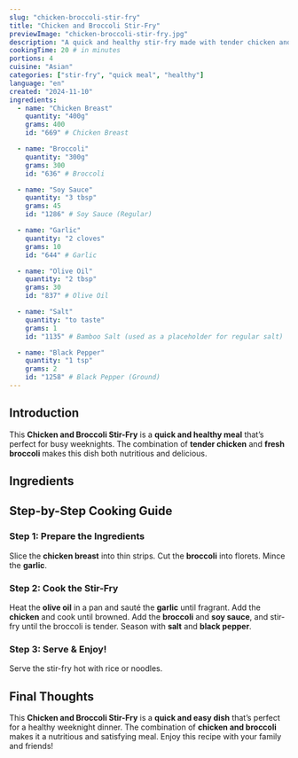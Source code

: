 ```yaml
---
slug: "chicken-broccoli-stir-fry"
title: "Chicken and Broccoli Stir-Fry"
previewImage: "chicken-broccoli-stir-fry.jpg"
description: "A quick and healthy stir-fry made with tender chicken and fresh broccoli."
cookingTime: 20 # in minutes
portions: 4
cuisine: "Asian"
categories: ["stir-fry", "quick meal", "healthy"]
language: "en"
created: "2024-11-10"
ingredients:
  - name: "Chicken Breast"
    quantity: "400g"
    grams: 400
    id: "669" # Chicken Breast

  - name: "Broccoli"
    quantity: "300g"
    grams: 300
    id: "636" # Broccoli

  - name: "Soy Sauce"
    quantity: "3 tbsp"
    grams: 45
    id: "1286" # Soy Sauce (Regular)

  - name: "Garlic"
    quantity: "2 cloves"
    grams: 10
    id: "644" # Garlic

  - name: "Olive Oil"
    quantity: "2 tbsp"
    grams: 30
    id: "837" # Olive Oil

  - name: "Salt"
    quantity: "to taste"
    grams: 1
    id: "1135" # Bamboo Salt (used as a placeholder for regular salt)

  - name: "Black Pepper"
    quantity: "1 tsp"
    grams: 2
    id: "1258" # Black Pepper (Ground)
---
```



## Introduction

This **Chicken and Broccoli Stir-Fry** is a **quick and healthy meal** that’s perfect for busy weeknights. The combination of **tender chicken** and **fresh broccoli** makes this dish both nutritious and delicious.

## Ingredients

<IngredientsList
  ingredients={frontmatter.ingredients}
  portions={frontmatter.portions}
/>

## Step-by-Step Cooking Guide

### Step 1: Prepare the Ingredients

Slice the **chicken breast** into thin strips. Cut the **broccoli** into florets. Mince the **garlic**.

<CookingStep action="cutting_meat_poultry_breasts" />

### Step 2: Cook the Stir-Fry

Heat the **olive oil** in a pan and sauté the **garlic** until fragrant. Add the **chicken** and cook until browned. Add the **broccoli** and **soy sauce**, and stir-fry until the broccoli is tender. Season with **salt** and **black pepper**.

<CookingStep action="frying_pan_meat_poultry_with_veggies" />

### Step 3: Serve & Enjoy!

Serve the stir-fry hot with rice or noodles.

## Final Thoughts

This **Chicken and Broccoli Stir-Fry** is a **quick and easy dish** that’s perfect for a healthy weeknight dinner. The combination of **chicken and broccoli** makes it a nutritious and satisfying meal. Enjoy this recipe with your family and friends!

<NutritionFacts ingredients={frontmatter.ingredients} />
